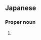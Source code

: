 ==Japanese==
{{ja-kanjitab|みや|たけ|yomi=k}}

===Proper noun===
{{ja-pos|proper|みやたけ}}

# {{surname|lang=ja|sort=みやたけ}}